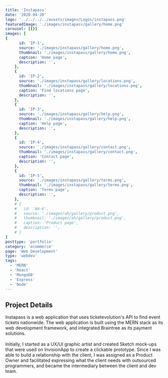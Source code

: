 ```yaml
---
title: 'Instapass'
date: '2020-04-20'
logo: '../../../../assets/images/Logos/instapass.png'
featuredImage: './images/instapass/gallery/home.png'
carousel: [{}]
images: [
{
      id: 'IP-1',
      source: './images/instapass/gallery/home.png',
      thumbnail: './images/instapass/gallery/home.png',
      caption: 'Home page',
      description: '',
    },
    {
      id: 'IP-2',
      source: './images/instapass/gallery/locations.png',
      thumbnail: './images/instapass/gallery/locations.png',
      caption: 'Find locations page',
      description: '',
    },
    {
      id: 'IP-3',
      source: './images/instapass/gallery/help.png',
      thumbnail: './images/instapass/gallery/help.png',
      caption: 'Help page',
      description: '',
    },
    {
      id: 'IP-4',
      source: './images/instapass/gallery/contact.png',
      thumbnail: './images/instapass/gallery/contact.png',
      caption: 'Contact page',
      description: '',
    },
    {
      id: 'IP-5',
      source: './images/instapass/gallery/terms.png',
      thumbnail: './images/instapass/gallery/terms.png',
      caption: 'Terms page',
      description: '',
    },
    # {
    #   id: 'AH-6',
    #   source: './images/ah/gallery/product.png',
    #   thumbnail: './images/ah/gallery/product.png',
    #   caption: 'Product page',
    #   description: '',
    # }
]
posttype: 'portfolio'
category: 'ecommerce'
page: 'Web Development'
type: 'webdev'
tags:
  - 'MERN'
  - 'React'
  - 'MongoDB'
  - 'Express'
  - 'Node'
---
```



## Project Details

<div style={{ textAlign: 'justify' }}>
  Instapass is a web application that uses ticketevolution's API to find event
  tickets nationwide. The web application is built using the MERN stack as its
  web development framework, and integrated Braintree as its payment solutions.
  <br />
  <br />
  Initially, I started as a UX/UI graphic artist and created Sketch mock-ups that
  were used on InvisionApp to create a clickable prototype. Since I was able to build
  a relationship with the client, I was assigned as a Product Owner and facilitated
  expressing what the client needs with outsourced programmers, and became the intermediary
  between the client and dev team.
</div>

<br />
<br />

<InstapassGallery />
